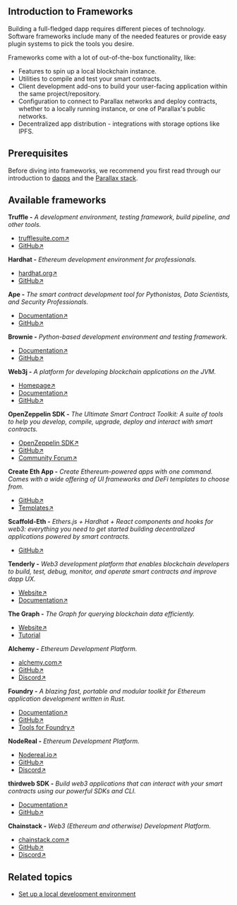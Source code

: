 ## Introduction to Frameworks

Building a full-fledged dapp requires different pieces of technology. Software frameworks include many of the needed features or provide easy plugin systems to pick the tools you desire.

Frameworks come with a lot of out-of-the-box functionality, like:

* Features to spin up a local blockchain instance.
* Utilities to compile and test your smart contracts.
* Client development add-ons to build your user-facing application within the same project/repository.
* Configuration to connect to Parallax networks and deploy contracts, whether to a locally running instance, or one of Parallax's public networks.
* Decentralized app distribution - integrations with storage options like IPFS.

## Prerequisites

Before diving into frameworks, we recommend you first read through our introduction to [dapps](../foundational-topics/introduction-to-dapps.md) and the [Parallax stack](./introduction-stack).

## Available frameworks

**Truffle -** _A development environment, testing framework, build pipeline, and other tools._

* [trufflesuite.com↗](https://www.trufflesuite.com/)
* [GitHub↗](https://github.com/trufflesuite/truffle)

**Hardhat -** _Ethereum development environment for professionals._

* [hardhat.org↗](https://hardhat.org/)
* [GitHub↗](https://github.com/nomiclabs/hardhat)

**Ape -** _The smart contract development tool for Pythonistas, Data Scientists, and Security Professionals._

* [Documentation↗](https://docs.apeworx.io/ape/stable/)
* [GitHub↗](https://github.com/ApeWorX/ape)

**Brownie -** _Python-based development environment and testing framework._

* [Documentation↗](https://eth-brownie.readthedocs.io/en/latest/)
* [GitHub↗](https://github.com/eth-brownie/brownie)

**Web3j -** _A platform for developing blockchain applications on the JVM._

* [Homepage↗](https://www.web3labs.com/web3j-sdk)
* [Documentation↗](https://docs.web3j.io/)
* [GitHub↗](https://github.com/web3j/web3j)

**OpenZeppelin SDK -** _The Ultimate Smart Contract Toolkit: A suite of tools to help you develop, compile, upgrade, deploy and interact with smart contracts._

* [OpenZeppelin SDK↗](https://openzeppelin.com/sdk/)
* [GitHub↗](https://github.com/OpenZeppelin/openzeppelin-sdk)
* [Community Forum↗](https://forum.openzeppelin.com/c/support/17)

**Create Eth App -** _Create Ethereum-powered apps with one command. Comes with a wide offering of UI frameworks and DeFi templates to choose from._

* [GitHub↗](https://github.com/paulrberg/create-eth-app)
* [Templates↗](https://github.com/PaulRBerg/create-eth-app/tree/develop/templates)

**Scaffold-Eth -** _Ethers.js + Hardhat + React components and hooks for web3: everything you need to get started building decentralized applications powered by smart contracts._

* [GitHub↗](https://github.com/austintgriffith/scaffold-eth)

**Tenderly -** _Web3 development platform that enables blockchain developers to build, test, debug, monitor, and operate smart contracts and improve dapp UX._

* [Website↗](https://tenderly.co/)
* [Documentation↗](https://docs.tenderly.co/ethereum-development-practices)

**The Graph -** _The Graph for querying blockchain data efficiently._

* [Website↗](https://thegraph.com/)
* [Tutorial](https://ethereum.org/en/developers/tutorials/the-graph-fixing-web3-data-querying/)

**Alchemy -** _Ethereum Development Platform._

* [alchemy.com↗](https://www.alchemy.com/)
* [GitHub↗](https://github.com/alchemyplatform)
* [Discord↗](https://discord.com/invite/A39JVCM)

**Foundry -** _A blazing fast, portable and modular toolkit for Ethereum application development written in Rust._

* [Documentation↗](https://book.getfoundry.sh/)
* [GitHub↗](https://github.com/gakonst/foundry/)
* [Tools for Foundry↗](https://github.com/crisgarner/awesome-foundry)

**NodeReal -** _Ethereum Development Platform._

* [Nodereal.io↗](https://nodereal.io/)
* [GitHub↗](https://github.com/node-real)
* [Discord↗](https://discord.gg/V5k5gsuE)

**thirdweb SDK -** _Build web3 applications that can interact with your smart contracts using our powerful SDKs and CLI._

* [Documentation↗](https://portal.thirdweb.com/sdk/)
* [GitHub↗](https://github.com/thirdweb-dev/)

**Chainstack -** _Web3 (Ethereum and otherwise) Development Platform._

* [chainstack.com↗](https://www.chainstack.com/)
* [GitHub↗](https://github.com/chainstack)
* [Discord↗](https://discord.gg/BSb5zfp9AT)

## Related topics

* [Set up a local development environment](../../parallax-client/getting-started/installing-client)
